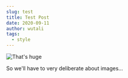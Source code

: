 ```yaml
---
slug: test
title: Test Post
date: 2020-09-11
author: wutali
tags:
  - style
---
```

![That's huge](/images/screen-shot-2020-08-11-at-4.11.49-pm.png "shit... ")

So we'll have to very deliberate about images...